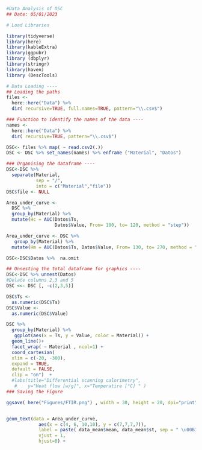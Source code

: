 
```r
#Data Analysis of DSC
## Date: 05/01/2023
```

```r
# Load Libraries

library(tidyverse)
library(here)
library(kableExtra)
library(ggpubr)
library (dbplyr)
library(stringr)
library(haven)
library (DescTools)

```

```r
# Data Loading ----
## Loading the paths
files <- 
  here::here("Data") %>%
  dir( recursive=TRUE, full.names=TRUE, pattern="\\.csv$")

### Function to identify the names of the data ----
names <- 
  here::here("Data") %>%
  dir( recursive=TRUE, pattern="\\.csv$")

DSC<- files %>% map( ~ read.csv2(.))
DSC <- DSC %>% set_names(names) %>% enframe ("Material", "Datos")

### Organising the dataframe ----
DSC<-DSC %>% 
  separate(Material,
           sep = "/",
           into = c("Material","file"))
DSC$file <- NULL

```

```r
Area_under_curve <- 
  DSC %>%
  group_by(Material) %>%
  mutate(Hc = AUC(Datos$Ts, 
                  Datos$Value, From= 100, to= 120, method = "step"))

Area_under_curve <- DSC %>%
   group_by(Material) %>%
  mutate(Hm = AUC(Datos$Ts, Datos$Value, From= 130, to= 270, method = "step"))

```


```r
DSC<-DSC$Datos %>%  na.omit


```


```r
## Unnesting the total dataframe for graphics ----
DSC<-DSC %>% unnest(Datos)
#Delate columns 2,3 and 5
DSC <<- DSC [, -c(2,3,5)]

DSC$Ts <-
  as.numeric(DSC$Ts)
DSC$Value <-
  as.numeric(DSC$Value)
```

```r
DSC %>%
  group_by(Material) %>%
   ggplot(aes(x = Ts, y = Value, color = Material)) +
  geom_line()+
  facet_wrap( ~ Material , ncol=1) +
  coord_cartesian(
  xlim = c(-20, -300),
  expand = TRUE,
  default = FALSE,
  clip = "on")  + 
  #labs(title="Differential scanning calorimetry",  
   #    y="Heat flow [w/g]", x="Temperatire [°C] " ) 
### Saving the Figure

ggsave( here("Figures/FTIR.png") , width = 30, height = 20, dpi="print" )



```




```r
geom_text(data = Area_under_curve, 
            aes(x = c(4, 6, 10,10), y = c(7,7,7,7)), 
            label = paste( data_mean$mean, data_mean$st, sep = " \u00B1 "), 
            vjust = 1, 
            hjust=0) + 
```

